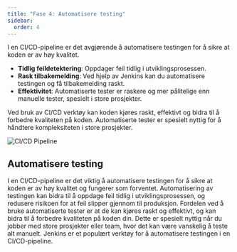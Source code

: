 ```yaml
---
title: "Fase 4: Automatisere testing"
sidebar:
  order: 4
---
```


I en CI/CD-pipeline er det avgjørende å automatisere testingen for å sikre at koden er av høy kvalitet.

- **Tidlig feildetektering**: Oppdager feil tidlig i utviklingsprosessen.
- **Rask tilbakemelding**: Ved hjelp av Jenkins kan du automatisere testingen og få tilbakemelding raskt.
- **Effektivitet**: Automatiserte tester er raskere og mer pålitelige enn manuelle tester, spesielt i store prosjekter.

Ved bruk av CI/CD verktøy kan koden kjøres raskt, effektivt og bidra til å forbedre kvaliteten på koden. Automatiserte tester er spesielt nyttig for å håndtere kompleksiteten i store prosjekter.

![CI/CD Pipeline](../../../../assets/images/AutomatisereTesting.png)

## Automatisere testing

I en CI/CD-pipeline er det viktig å automatisere testingen for å sikre at koden er av høy kvalitet og fungerer som forventet.
Automatisering av testingen kan bidra til å oppdage feil tidlig i utviklingsprosessen, og redusere risikoen for at feil slipper gjennom til produksjon.
Fordelen ved å bruke automatiserte tester er at de kan kjøres raskt og effektivt, og kan bidra til å forbedre kvaliteten på koden din.
Dette er spesielt nyttig når du jobber med store prosjekter eller team, hvor det kan være vanskelig å teste alt manuelt.
Jenkins er et populært verktøy for å automatisere testingen i en CI/CD-pipeline.


<SelectCorrect
  question="Hvorfor er det viktig å automatisere testingen av koden din?"
  correct="For å oppdage feil tidlig i utviklingsprosessen og redusere risikoen for at feil slipper gjennom til produksjon."
  wrong1="For å teste koden i et realistisk miljø før den rulles ut til produksjon."
  wrong2="For å overvåke ytelsen og tilstanden til applikasjonen."
/>


<LikeThisPage />

